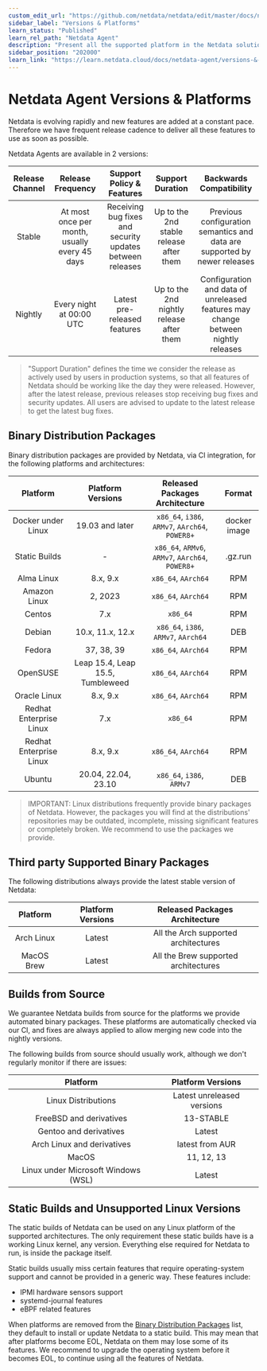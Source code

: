 ```yaml
---
custom_edit_url: "https://github.com/netdata/netdata/edit/master/docs/netdata-agent/versions-and-platforms.md"
sidebar_label: "Versions & Platforms"
learn_status: "Published"
learn_rel_path: "Netdata Agent"
description: "Present all the supported platform in the Netdata solution"
sidebar_position: "202000"
learn_link: "https://learn.netdata.cloud/docs/netdata-agent/versions-&-platforms"
---
```


# Netdata Agent Versions & Platforms

Netdata is evolving rapidly and new features are added at a constant pace. Therefore we have frequent release cadence to deliver all these features to use as soon as possible.

Netdata Agents are available in 2 versions:

| Release Channel |               Release Frequency               |                 Support Policy & Features                 |             Support Duration             |                              Backwards Compatibility                              |
|:---------------:|:---------------------------------------------:|:---------------------------------------------------------:|:----------------------------------------:|:---------------------------------------------------------------------------------:|
|     Stable      | At most once per month, usually every 45 days | Receiving bug fixes and security updates between releases | Up to the 2nd stable release after them  |     Previous configuration semantics and data are supported by newer releases     |
|     Nightly     |           Every night at 00:00 UTC            |               Latest pre-released features                | Up to the 2nd nightly release after them | Configuration and data of unreleased features may change between nightly releases |

> "Support Duration" defines the time we consider the release as actively used by users in production systems, so that all features of Netdata should be working like the day they were released. However, after the latest release, previous releases stop receiving bug fixes and security updates. All users are advised to update to the latest release to get the latest bug fixes. 

## Binary Distribution Packages

Binary distribution packages are provided by Netdata, via CI integration, for the following platforms and architectures: 

|        Platform         |        Platform Versions         |          Released Packages Architecture          |    Format    |
|:-----------------------:|:--------------------------------:|:------------------------------------------------:|:------------:|
|   Docker under Linux    |         19.03 and later          | `x86_64`, `i386`, `ARMv7`, `AArch64`, `POWER8+`  | docker image |
|      Static Builds      |                -                 | `x86_64`, `ARMv6`, `ARMv7`, `AArch64`, `POWER8+` |   .gz.run    |
|       Alma Linux        |             8.x, 9.x             |               `x86_64`, `AArch64`                |     RPM      |
|      Amazon Linux       |             2, 2023              |               `x86_64`, `AArch64`                |     RPM      |
|         Centos          |               7.x                |                     `x86_64`                     |     RPM      |
|         Debian          |         10.x, 11.x, 12.x         |       `x86_64`, `i386`, `ARMv7`, `AArch64`       |     DEB      |
|         Fedora          |            37, 38, 39            |               `x86_64`, `AArch64`                |     RPM      |
|        OpenSUSE         | Leap 15.4, Leap 15.5, Tumbleweed |               `x86_64`, `AArch64`                |     RPM      |
|      Oracle Linux       |             8.x, 9.x             |               `x86_64`, `AArch64`                |     RPM      |
| Redhat Enterprise Linux |               7.x                |                     `x86_64`                     |     RPM      |
| Redhat Enterprise Linux |             8.x, 9.x             |               `x86_64`, `AArch64`                |     RPM      |
|         Ubuntu          |       20.04, 22.04, 23.10        |            `x86_64`, `i386`, `ARMv7`             |     DEB      |

> IMPORTANT: Linux distributions frequently provide binary packages of Netdata. However, the packages you will find at the distributions' repositories may be outdated, incomplete, missing significant features or completely broken. We recommend to use the packages we provide. 

## Third party Supported Binary Packages

The following distributions always provide the latest stable version of Netdata:

|  Platform  | Platform Versions |    Released Packages Architecture    |
|:----------:|:-----------------:|:------------------------------------:|
| Arch Linux |      Latest       | All the Arch supported architectures |
| MacOS Brew |      Latest       | All the Brew supported architectures |


## Builds from Source

We guarantee Netdata builds from source for the platforms we provide automated binary packages. These platforms are automatically checked via our CI, and fixes are always applied to allow merging new code into the nightly versions.

The following builds from source should usually work, although we don't regularly monitor if there are issues:

|              Platform               |     Platform Versions      |
|:-----------------------------------:|:--------------------------:|
|         Linux Distributions         | Latest unreleased versions |
|       FreeBSD and derivatives       |         13-STABLE          |
|       Gentoo and derivatives        |           Latest           |
|     Arch Linux and derivatives      |      latest from AUR       |
|                MacOS                |         11, 12, 13         |
| Linux under Microsoft Windows (WSL) |           Latest           |

## Static Builds and Unsupported Linux Versions

The static builds of Netdata can be used on any Linux platform of the supported architectures. The only requirement these static builds have is a working Linux kernel, any version. Everything else required for Netdata to run, is inside the package itself. 

Static builds usually miss certain features that require operating-system support and cannot be provided in a generic way. These features include:

- IPMI hardware sensors support
- systemd-journal features
- eBPF related features

When platforms are removed from the [Binary Distribution Packages](#binary-distribution-packages) list, they default to install or update Netdata to a static build. This may mean that after platforms become EOL, Netdata on them may lose some of its features. We recommend to upgrade the operating system before it becomes EOL, to continue using all the features of Netdata.

